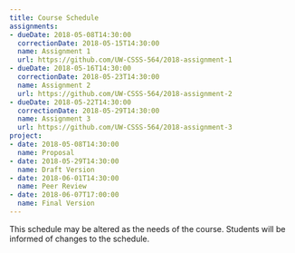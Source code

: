 ```yaml
---
title: Course Schedule
assignments:
- dueDate: 2018-05-08T14:30:00
  correctionDate: 2018-05-15T14:30:00 
  name: Assignment 1
  url: https://github.com/UW-CSSS-564/2018-assignment-1
- dueDate: 2018-05-16T14:30:00
  correctionDate: 2018-05-23T14:30:00
  name: Assignment 2
  url: https://github.com/UW-CSSS-564/2018-assignment-2  
- dueDate: 2018-05-22T14:30:00
  correctionDate: 2018-05-29T14:30:00
  name: Assignment 3
  url: https://github.com/UW-CSSS-564/2018-assignment-3
project:
- date: 2018-05-08T14:30:00
  name: Proposal
- date: 2018-05-29T14:30:00
  name: Draft Version
- date: 2018-06-01T14:30:00
  name: Peer Review 
- date: 2018-06-07T17:00:00
  name: Final Version
---
```


This schedule may be altered as the needs of the course. 
Students will be informed of changes to the schedule.
